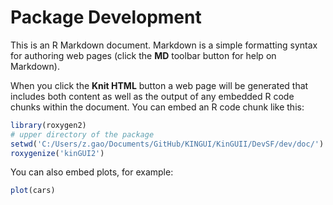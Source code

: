 Package Development
========================================================

This is an R Markdown document. Markdown is a simple formatting syntax for authoring web pages (click the **MD** toolbar button for help on Markdown).

When you click the **Knit HTML** button a web page will be generated that includes both content as well as the output of any embedded R code chunks within the document. You can embed an R code chunk like this:

```r
library(roxygen2)
# upper directory of the package
setwd('C:/Users/z.gao/Documents/GitHub/KINGUI/KinGUII/DevSF/dev/doc/')  
roxygenize('kinGUI2')
```

You can also embed plots, for example:

```r
plot(cars)
```


